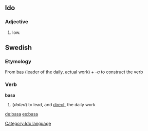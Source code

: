 ==Ido==
[[Category:Ido language]]
===Adjective===
# low.
==Swedish==
===Etymology===
From [[bas]] (leader of the daily, actual work) + ''-a'' to construct the verb
===Verb===
'''basa'''
#(''dated'') to lead, and [[direct]], the daily work

[[de:basa]]
[[es:basa]]
